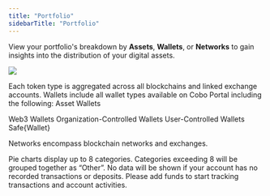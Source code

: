 ```yaml
---
title: "Portfolio"
sidebarTitle: "Portfolio"
---
```


View your portfolio's breakdown by **Assets**, **Wallets**, or **Networks** to gain insights into the distribution of your digital assets.

<img src="/images/dashboard/portfolio.svg" className="screenshot_modal"/> <br />


<AccordionGroup>
  <Accordion title="Breakdown by Assets">
Each token type is aggregated across all blockchains and linked exchange accounts.
  </Accordion>

  <Accordion title="Breakdown by Wallets">
Wallets include all wallet types available on Cobo Portal including the following:
    <CardGroup cols={2}>
  <Card title="Custodial Wallets" icon="square-1">
Asset Wallets

Web3 Wallets
  </Card>
  <Card title="MPC Wallets" icon="square-2">
Organization-Controlled Wallets
User-Controlled Wallets
  </Card>
  <Card title="Smart Contract Wallets" icon="square-3">
    Safe\{Wallet\}
  </Card>
  <Card title="Exchange Wallets" icon="square-4">
  </Card>
</CardGroup>
  </Accordion>

  <Accordion title="Breakdown by Networks">
    Networks encompass blockchain networks and exchanges.
  </Accordion>
</AccordionGroup>

<Note>Pie charts display up to 8 categories. Categories exceeding 8 will be grouped together as “Other”.</Note>
<Note>No data will be shown if your account has no recorded transactions or deposits. Please add funds to start tracking transactions and account activities.</Note>
